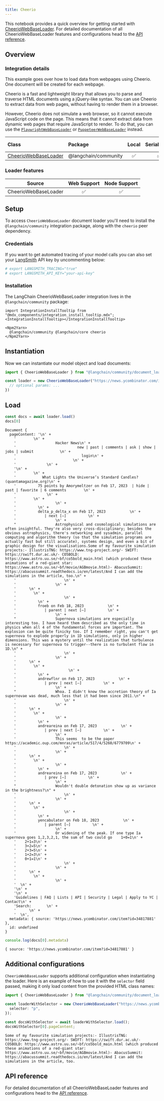 ```yaml
---
title: Cheerio
---
```



This notebook provides a quick overview for getting started with [CheerioWebBaseLoader](/oss/javascript/integrations/document_loaders/). For detailed documentation of all CheerioWebBaseLoader features and configurations head to the [API reference](https://api.js.langchain.com/classes/langchain_community_document_loaders_web_cheerio.CheerioWebBaseLoader.html).

## Overview

### Integration details

This example goes over how to load data from webpages using Cheerio. One document will be created for each webpage.

Cheerio is a fast and lightweight library that allows you to parse and traverse HTML documents using a jQuery-like syntax. You can use Cheerio to extract data from web pages, without having to render them in a browser.

However, Cheerio does not simulate a web browser, so it cannot execute JavaScript code on the page. This means that it cannot extract data from dynamic web pages that require JavaScript to render. To do that, you can use the [`PlaywrightWebBaseLoader`](/oss/javascript/integrations/document_loaders/web_loaders/web_playwright) or [`PuppeteerWebBaseLoader`](/oss/javascript/integrations/document_loaders/web_loaders/web_puppeteer) instead.

| Class | Package | Local | Serializable | PY support|
| :--- | :--- | :---: | :---: |  :---: |
| [CheerioWebBaseLoader](https://api.js.langchain.com/classes/langchain_community_document_loaders_web_cheerio.CheerioWebBaseLoader.html) | @langchain/community | ✅ | ✅ | ❌ |

### Loader features

| Source | Web Support | Node Support
| :---: | :---: | :---: |
| CheerioWebBaseLoader | ✅ | ✅ |

## Setup

To access `CheerioWebBaseLoader` document loader you'll need to install the `@langchain/community` integration package, along with the `cheerio` peer dependency.

### Credentials

If you want to get automated tracing of your model calls you can also set your [LangSmith](https://docs.smith.langchain.com/) API key by uncommenting below:

```bash
# export LANGSMITH_TRACING="true"
# export LANGSMITH_API_KEY="your-api-key"
```

### Installation

The LangChain CheerioWebBaseLoader integration lives in the `@langchain/community` package:

```{=mdx}
import IntegrationInstallTooltip from "@mdx_components/integration_install_tooltip.mdx";
<IntegrationInstallTooltip></IntegrationInstallTooltip>

<Npm2Yarn>
  @langchain/community @langchain/core cheerio
</Npm2Yarn>

```

## Instantiation

Now we can instantiate our model object and load documents:

```typescript
import { CheerioWebBaseLoader } from "@langchain/community/document_loaders/web/cheerio"

const loader = new CheerioWebBaseLoader("https://news.ycombinator.com/item?id=34817881", {
  // optional params: ...
})
```

## Load

```typescript
const docs = await loader.load()
docs[0]
```

```output
Document {
  pageContent: '\n' +
    '        \n' +
    '                  Hacker News\n' +
    '                            new | past | comments | ask | show | jobs | submit            \n' +
    '                              login\n' +
    '                          \n' +
    '              \n' +
    '\n' +
    '        \n' +
    '            What Lights the Universe’s Standard Candles? (quantamagazine.org)\n' +
    '          75 points by Amorymeltzer on Feb 17, 2023  | hide | past | favorite | 6 comments        \n' +
    '              \n' +
    '        \n' +
    '                  \n' +
    '          \n' +
    '          delta_p_delta_x on Feb 17, 2023           \n' +
    '             | next [–]          \n' +
    '                  \n' +
    "                  Astrophysical and cosmological simulations are often insightful. They're also very cross-disciplinary; besides the obvious astrophysics, there's networking and sysadmin, parallel computing and algorithm theory (so that the simulation programs are actually fast but still accurate), systems design, and even a bit of graphic design for the visualisations.Some of my favourite simulation projects:- IllustrisTNG: https://www.tng-project.org/- SWIFT: https://swift.dur.ac.uk/- CO5BOLD: https://www.astro.uu.se/~bf/co5bold_main.html (which produced these animations of a red-giant star: https://www.astro.uu.se/~bf/movie/AGBmovie.html)- AbacusSummit: https://abacussummit.readthedocs.io/en/latest/And I can add the simulations in the article, too.\n" +
    '                      \n' +
    '                  \n' +
    '      \n' +
    '        \n' +
    '                      \n' +
    '          \n' +
    '          froeb on Feb 18, 2023           \n' +
    '             | parent | next [–]          \n' +
    '                  \n' +
    "                  Supernova simulations are especially interesting too. I have heard them described as the only time in physics when all 4 of the fundamental forces are important. The explosion can be quite finicky too. If I remember right, you can't get supernova to explode properly in 1D simulations, only in higher dimensions. This was a mystery until the realization that turbulence is necessary for supernova to trigger--there is no turbulent flow in 1D.\n" +
    '                      \n' +
    '                  \n' +
    '      \n' +
    '        \n' +
    '                        \n' +
    '          \n' +
    '          andrewflnr on Feb 17, 2023           \n' +
    '             | prev | next [–]          \n' +
    '                  \n' +
    "                  Whoa. I didn't know the accretion theory of Ia supernovae was dead, much less that it had been since 2011.\n" +
    '                      \n' +
    '                  \n' +
    '      \n' +
    '        \n' +
    '                  \n' +
    '          \n' +
    '          andreareina on Feb 17, 2023           \n' +
    '             | prev | next [–]          \n' +
    '                  \n' +
    '                  This seems  to be the paper https://academic.oup.com/mnras/article/517/4/5260/6779709\n' +
    '                      \n' +
    '                  \n' +
    '      \n' +
    '        \n' +
    '                  \n' +
    '          \n' +
    '          andreareina on Feb 17, 2023           \n' +
    '             | prev [–]          \n' +
    '                  \n' +
    "                  Wouldn't double detonation show up as variance in the brightness?\n" +
    '                      \n' +
    '                  \n' +
    '      \n' +
    '        \n' +
    '                      \n' +
    '          \n' +
    '          yencabulator on Feb 18, 2023           \n' +
    '             | parent [–]          \n' +
    '                  \n' +
    '                  Or widening of the peak. If one type Ia supernova goes 1,2,3,2,1, the sum of two could go    1+0=1\n' +
    '    2+1=3\n' +
    '    3+2=5\n' +
    '    2+3=5\n' +
    '    1+2=3\n' +
    '    0+1=1\n' +
    '                      \n' +
    '                  \n' +
    '      \n' +
    '        \n' +
    '                  \n' +
    '  \n' +
    '\n' +
    '\n' +
    'Guidelines | FAQ | Lists | API | Security | Legal | Apply to YC | Contact\n' +
    'Search:       \n' +
    '      \n' +
    '  \n',
  metadata: { source: 'https://news.ycombinator.com/item?id=34817881' },
  id: undefined
}
```

```typescript
console.log(docs[0].metadata)
```

```output
{ source: 'https://news.ycombinator.com/item?id=34817881' }
```

## Additional configurations

`CheerioWebBaseLoader` supports additional configuration when instantiating the loader. Here is an example of how to use it with the `selector` field passed, making it only load content from the provided HTML class names:

```typescript
import { CheerioWebBaseLoader } from "@langchain/community/document_loaders/web/cheerio"

const loaderWithSelector = new CheerioWebBaseLoader("https://news.ycombinator.com/item?id=34817881", {
  selector: "p",
});

const docsWithSelector = await loaderWithSelector.load();
docsWithSelector[0].pageContent;
```

```output
Some of my favourite simulation projects:- IllustrisTNG: https://www.tng-project.org/- SWIFT: https://swift.dur.ac.uk/- CO5BOLD: https://www.astro.uu.se/~bf/co5bold_main.html (which produced these animations of a red-giant star: https://www.astro.uu.se/~bf/movie/AGBmovie.html)- AbacusSummit: https://abacussummit.readthedocs.io/en/latest/And I can add the simulations in the article, too.
```

## API reference

For detailed documentation of all CheerioWebBaseLoader features and configurations head to the [API reference](https://api.js.langchain.com/classes/langchain_community_document_loaders_web_cheerio.CheerioWebBaseLoader.html).
